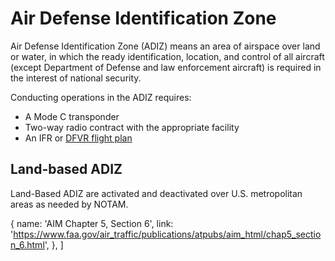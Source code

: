 

# Air Defense Identification Zone

Air Defense Identification Zone (ADIZ) means an area of airspace over land or
water, in which the ready identification, location, and control of all aircraft
(except Department of Defense and law enforcement aircraft) is required in the
interest of national security.

Conducting operations in the ADIZ requires:

- A Mode C transponder
- Two-way radio contract with the appropriate facility
- An IFR or [DFVR flight plan](/topics/navigation/flightplans)

## Land-based ADIZ

Land-Based ADIZ are activated and deactivated over U.S. metropolitan areas as
needed by NOTAM.

  {
    name: 'AIM Chapter 5, Section 6',
    link: 'https://www.faa.gov/air_traffic/publications/atpubs/aim_html/chap5_section_6.html',
  },
]
